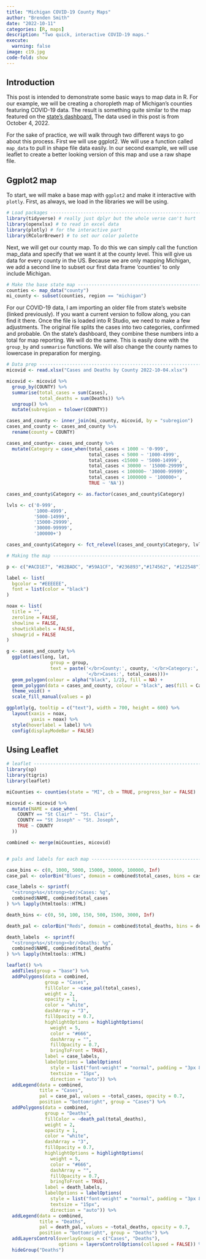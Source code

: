 ```yaml
---
title: "Michigan COVID-19 County Maps"
author: "Brenden Smith"
date: "2022-10-11"
categories: [R, maps]
description: "Two quick, interactive COVID-19 maps."
execute:
  warning: false
image: c19.jpg
code-fold: show
---
```


## Introduction

This post is intended to demonstrate some basic ways to map data in R. For our example, we will be creating a choropleth map of Michigan's counties featuring COVID-19 data. The result is something quite similar to the map featured on the [state's dashboard.](https://www.michigan.gov/coronavirus/stats) The data used in this post is from October 4, 2022.

For the sake of practice, we will walk through two different ways to go about this process. First we will use ggplot2. We will use a function called `map_data` to pull in shape file data easily. In our second example, we will use leaflet to create a better looking version of this map and use a raw shape file.

## Ggplot2 map

To start, we will make a base map with `ggplot2` and make it interactive with `plotly`. First, as always, we load in the libraries we will be using.

```r
# Load packages -----------------------------------------------------------
library(tidyverse) # really just dplyr but the whole verse can't hurt
library(openxlsx) # to read in excel data
library(plotly) # for the interactive part
library(RColorBrewer) # to set our color palette
```

Next, we will get our county map. To do this we can simply call the function map_data and specify that we want it at the county level. This will give us data for every county in the US. Because we are only mapping Michigan, we add a second line to subset our first data frame 'counties' to only include Michigan.

```r
# Make the base state map -------------------------------------------------
counties <- map_data("county")
mi_county <- subset(counties, region == "michigan")
```

For our COVID-19 data, I am importing an older file from state's website (linked previously). If you want a current version to follow along, you can find it there. Once the file is loaded into R Studio, we need to make a few adjustments. The original file splits the cases into two categories, confirmed and probable. On the state's dashboard, they combine these numbers into a total for map reporting. We will do the same. This is easily done with the `group_by` and `summarise` functions. We will also change the county names to lowercase in preparation for merging.

```r
# Data prep ---------------------------------------------------------------
micovid <- read.xlsx("Cases and Deaths by County 2022-10-04.xlsx")

micovid <- micovid %>%
  group_by(COUNTY) %>%
  summarise(total_cases = sum(Cases),
            total_deaths = sum(Deaths)) %>%
  ungroup() %>%
  mutate(subregion = tolower(COUNTY))

cases_and_county <- inner_join(mi_county, micovid, by = "subregion")
cases_and_county <- cases_and_county %>%
  rename(county = COUNTY)


```

```r
cases_and_county<- cases_and_county %>%
  mutate(Category = case_when(total_cases < 1000 ~ '0-999', 
                              total_cases < 5000 ~ '1000-4999',
                              total_cases <15000 ~ '5000-14999',
                              total_cases < 30000 ~ '15000-29999',
                              total_cases < 100000~ '30000-99999',
                              total_cases < 1000000 ~ '100000+',
                              TRUE ~ 'NA'))

cases_and_county$Category <- as.factor(cases_and_county$Category)

lvls <- c('0-999', 
          '1000-4999',
          '5000-14999',
          '15000-29999',
          '30000-99999',
          '100000+')

cases_and_county$Category <- fct_relevel(cases_and_county$Category, lvls)
```

```r
# Making the map ----------------------------------------------------------

p <- c("#ACD1E7", "#82BADC", "#59A1CF", "#236893","#174562", "#122548")

label <- list(
  bgcolor = "#EEEEEE",
  font = list(color = "black")
)

noax <- list(
  title = "",
  zeroline = FALSE,
  showline = FALSE,
  showticklabels = FALSE,
  showgrid = FALSE
)

g <- cases_and_county %>%
  ggplot(aes(long, lat, 
                group = group,
                text = paste('</br>County:', county, '</br>Category:', Category,
                             '</br>Cases:', total_cases)))+
  geom_polygon(colour = alpha("black", 1/2), fill = NA) +
  geom_polygon(data = cases_and_county, colour = "black", aes(fill = Category))+
  theme_void() +
  scale_fill_manual(values = p) 
```

```r
ggplotly(g, tooltip = c("text"), width = 700, height = 600) %>%
  layout(xaxis = noax,
         yaxis = noax) %>%
  style(hoverlabel = label) %>%
  config(displayModeBar = FALSE)
```

## Using Leaflet

```r
# leaflet -----------------------------------------------------------------
library(sp)
library(tigris)
library(leaflet)

miCounties <- counties(state = "MI", cb = TRUE, progress_bar = FALSE)

micovid <- micovid %>%
  mutate(NAME = case_when(
    COUNTY == "St Clair" ~ "St. Clair",
    COUNTY == "St Joseph" ~ "St. Joseph",
    TRUE ~ COUNTY
  ))

combined <- merge(miCounties, micovid)


# pals and labels for each map -------------------------------------------------------

case_bins <- c(0, 1000, 5000, 15000, 30000, 100000, Inf)
case_pal <- colorBin("Blues", domain = combined$total_cases, bins = case_bins)

case_labels <- sprintf(
  "<strong>%s</strong><br/>Cases: %g",
  combined$NAME, combined$total_cases
) %>% lapply(htmltools::HTML)

death_bins <- c(0, 50, 100, 150, 500, 1500, 3000, Inf)

death_pal <- colorBin("Reds", domain = combined$total_deaths, bins = death_bins)

death_labels  <- sprintf(
  "<strong>%s</strong><br/>Deaths: %g",
  combined$NAME, combined$total_deaths
) %>% lapply(htmltools::HTML)

leaflet() %>% 
  addTiles(group = "base") %>%
  addPolygons(data = combined,
              group = "Cases",
              fillColor = ~case_pal(total_cases),
              weight = 2,
              opacity = 1,
              color = "white",
              dashArray = "3",
              fillOpacity = 0.7,
              highlightOptions = highlightOptions(
                weight = 5,
                color = "#666",
                dashArray = "",
                fillOpacity = 0.7,
                bringToFront = TRUE),
              label = case_labels,
              labelOptions = labelOptions(
                style = list("font-weight" = "normal", padding = "3px 8px"),
                textsize = "15px",
                direction = "auto")) %>%
  addLegend(data = combined,
            title = "Cases",
            pal = case_pal, values = ~total_cases, opacity = 0.7,
            position = "bottomright", group = "Cases") %>%
  addPolygons(data = combined,
              group = "Deaths",
              fillColor = ~death_pal(total_deaths),
              weight = 2,
              opacity = 1,
              color = "white",
              dashArray = "3",
              fillOpacity = 0.7,
              highlightOptions = highlightOptions(
                weight = 5,
                color = "#666",
                dashArray = "",
                fillOpacity = 0.7,
                bringToFront = TRUE),
              label = death_labels,
              labelOptions = labelOptions(
                style = list("font-weight" = "normal", padding = "3px 8px"),
                textsize = "15px",
                direction = "auto")) %>%
  addLegend(data = combined, 
            title = "Deaths",
            pal = death_pal, values = ~total_deaths, opacity = 0.7,
            position = "bottomright", group = "Deaths") %>%
  addLayersControl(overlayGroups = c("Cases", "Deaths"),
                   options = layersControlOptions(collapsed = FALSE)) %>%
  hideGroup("Deaths")

```
